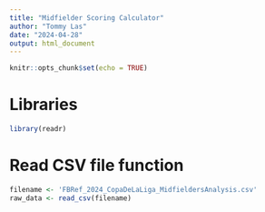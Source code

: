```yaml
---
title: "Midfielder Scoring Calculator"
author: "Tommy Las"
date: "2024-04-28"
output: html_document
---
```


```r
knitr::opts_chunk$set(echo = TRUE)
```

# Libraries

```r
library(readr)
```



# Read CSV file function

``` r
filename <- 'FBRef_2024_CopaDeLaLiga_MidfieldersAnalysis.csv'
raw_data <- read_csv(filename)
```


